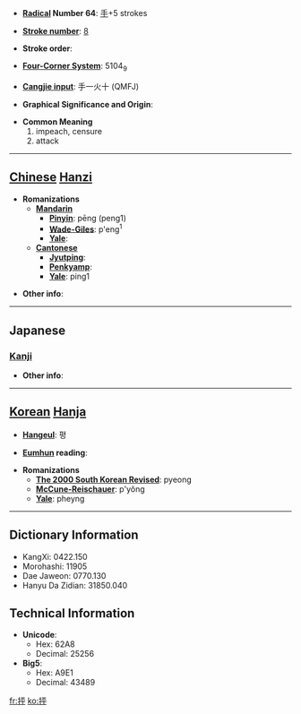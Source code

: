 * '''[[Wiktionary:Chinese radical index| Radical]] Number 64''': [[Wiktionary:Chinese radical index 手|手]]+5 strokes

* '''[[Wiktionary:Chinese total strokes index|Stroke number]]''': [[Wiktionary:Chinese total strokes index 8|8]]

* '''Stroke order''': 

* '''[[Wiktionary:Chinese four corner index|Four-Corner System]]''': 5104<sub>9</sub>

* '''[[Wiktionary:Chinese Cangjie index|Cangjie input]]''': 手一火十 (QMFJ)

* '''Graphical Significance and Origin''': 

* '''Common Meaning'''
*#impeach, censure
*# attack


----

== [[Chinese]] [[Hanzi]] ==

* '''Romanizations'''
** '''[[Mandarin]]'''
*** '''[[Pinyin]]''': pēng (peng1)
*** '''[[Wade-Giles]]''': p'eng<sup>1</sup>
*** '''[[Yale]]''': 
** '''[[Cantonese]]'''
*** '''[[Jyutping]]''':
*** '''[[Penkyamp]]''': 
*** '''[[Yale]]''': ping1

* '''Other info''': 

----

==Japanese==
===[[Kanji]]===
{{kanji|on readings=[[ほう]] (hō), [[ひょう]] (hyō), [[びょう]] (byō)
|kun readings=[[はじく]] (hajiku)
}}

* '''Other info''':  

----

== [[Korean]] [[Hanja]] ==

* '''[[Hangeul]]''': 평

* '''[[Eumhun]] reading''': 

* '''Romanizations'''
** '''[[The 2000 South Korean Revised Romanization|The 2000 South Korean Revised]]''': pyeong
** '''[[McCune-Reischauer]]''': p'yŏng
** '''[[Yale]]''': pheyng

----

== Dictionary Information ==

* KangXi: 0422.150
* Morohashi: 11905
* Dae Jaweon: 0770.130
* Hanyu Da Zidian: 31850.040

== Technical Information ==

* '''Unicode''':
** Hex: 62A8
** Decimal: 25256
* '''Big5''':
** Hex: A9E1
** Decimal: 43489

[[fr:抨]]
[[ko:抨]]